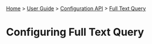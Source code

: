 [[Home]] > [[User Guide]] > [[UserGuide/Configuration API|Configuration API]] > [[UserGuide/Configuration/Full Text Query|Full Text Query]]

= Configuring Full Text Query =